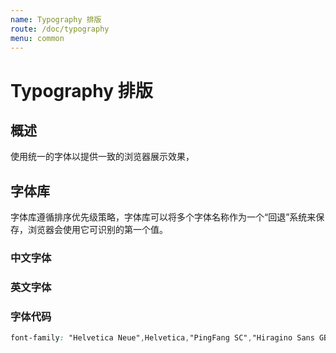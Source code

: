 ```yaml
---
name: Typography 排版
route: /doc/typography
menu: common
---
```



# Typography 排版

## 概述

使用统一的字体以提供一致的浏览器展示效果，

## 字体库

字体库遵循排序优先级策略，字体库可以将多个字体名称作为一个“回退”系统来保存，浏览器会使用它可识别的第一个值。

### 中文字体

<Row>
  <Col col={6}>
    <FontBox fontName="PingFang SC" className="font-pingFang" />
  </Col>
  <Col col={6}>
    <FontBox fontName="Hiragino Sans GB" className="font-Hiragino" />
  </Col>
  <Col col={6}>
    <FontBox fontName="Microsoft YaHei" className="font-microsoft" />
  </Col>
</Row>

### 英文字体

<Row>
  <Col col={6}>
    <FontBox fontName="Helvetica Neue" displayName="Shine" className="font-Helvetica-neue" />
  </Col>
  <Col col={6}>
    <FontBox fontName="Helvetica" displayName="Shine" className="font-Helvetica" />
  </Col>
  <Col col={6}>
    <FontBox fontName="Arial" displayName="Shine" className="font-Arial" />
  </Col>
</Row>

### 字体代码

```css
font-family: "Helvetica Neue",Helvetica,"PingFang SC","Hiragino Sans GB","Microsoft YaHei","微软雅黑",Arial,sans-serif;
```
